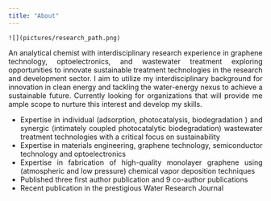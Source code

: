 ```yaml
---
title: "About"
---
```


```         
![](pictures/research_path.png)
```

::: {style="text-align: justify"}
An analytical chemist with interdisciplinary research experience in graphene technology, optoelectronics, and wastewater treatment exploring opportunities to innovate sustainable treatment technologies in the research and development sector. I aim to utilize my interdisciplinary background for innovation in clean energy and tackling the water-energy nexus to achieve a sustainable future. Currently looking for organizations that will provide me ample scope to nurture this interest and develop my skills.

-   Expertise in individual (adsorption, photocatalysis, biodegradation ) and synergic (intimately coupled photocatalytic biodegradation) wastewater treatment technologies with a critical focus on sustainability
-   Expertise in materials engineering, graphene technology, semiconductor technology and optoelectronics
-   Expertise in fabrication of high-quality monolayer graphene using (atmospheric and low pressure) chemical vapor deposition techniques
-   Published three first author publication and 9 co-author publications
-   Recent publication in the prestigious Water Research Journal
:::
